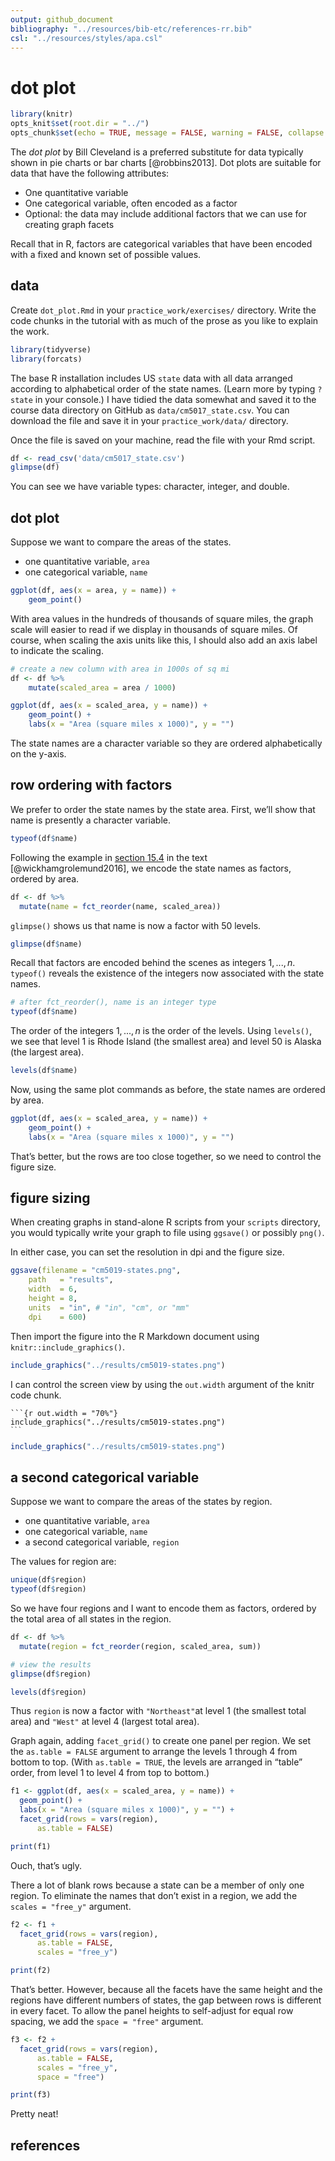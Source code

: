 ```yaml
---
output: github_document
bibliography: "../resources/bib-etc/references-rr.bib"
csl: "../resources/styles/apa.csl"
--- 
```






# dot plot  

```r
library(knitr)
opts_knit$set(root.dir = "../")
opts_chunk$set(echo = TRUE, message = FALSE, warning = FALSE, collapse = TRUE)
```


The *dot plot* by Bill Cleveland is a preferred substitute for data typically shown in pie charts or bar charts [@robbins2013]. Dot plots are suitable for data that have the following attributes:  

- One quantitative variable  
- One categorical variable, often encoded as a factor 
- Optional: the data may include additional factors that we can use for creating graph facets  

Recall that in R, factors are categorical variables that have been encoded with a fixed and known set of possible values. 




## data 

Create `dot_plot.Rmd` in your `practice_work/exercises/` directory. Write the code chunks in the tutorial with as much of the prose as you like  to explain the work. 


```r
library(tidyverse)
library(forcats)
```

The base R installation includes US `state` data with all data arranged according to alphabetical order of the state names. (Learn more by typing `?state`  in your console.) I have tidied the data somewhat and saved it to the course data directory on GitHub as `data/cm5017_state.csv`. You can download the file and save it in your `practice_work/data/` directory. 


Once the file is saved on your machine, read the file with your Rmd script. 

```r
df <- read_csv('data/cm5017_state.csv')
glimpse(df)
```

You can see we have variable types: character, integer, and double. 




## dot plot

Suppose we want to compare the areas of the states.  

- one quantitative variable, `area` 
- one categorical variable, `name` 

```r
ggplot(df, aes(x = area, y = name)) +
	geom_point()
```


With area values in the hundreds of thousands of square miles, the graph scale will easier to read if we display in thousands of square miles. Of course, when scaling the axis units like this, I should also add an axis label to indicate the scaling. 

```r
# create a new column with area in 1000s of sq mi
df <- df %>%
	mutate(scaled_area = area / 1000)

ggplot(df, aes(x = scaled_area, y = name)) +
	geom_point() +
	labs(x = "Area (square miles x 1000)", y = "")
```

The state names are a character variable so they are ordered alphabetically on the y-axis. 





## row ordering with factors

We prefer to order the state names by the state area. First, we'll show that name is presently a character variable. 

```r
typeof(df$name)
```

Following the example in [section 15.4](http://r4ds.had.co.nz/factors.html#modifying-factor-order) in the text  [@wickhamgrolemund2016], we encode the state names as factors, ordered by area. 

```r
df <- df %>% 
  mutate(name = fct_reorder(name, scaled_area))	
```

`glimpse()` shows us that name is now a factor with 50 levels. 

```r
glimpse(df$name)
```

Recall that factors are encoded behind the scenes as integers $1, ..., n$. `typeof()` reveals the existence of the integers now associated with the state names.    

```r
# after fct_reorder(), name is an integer type
typeof(df$name)
```

The order of the integers $1, ..., n$ is the order of the levels. Using `levels()`, we see that  level 1 is Rhode Island (the smallest area) and level 50 is Alaska (the largest area). 

```r
levels(df$name)
```

Now, using the same plot commands as before, the state names are ordered by area. 

```r
ggplot(df, aes(x = scaled_area, y = name)) +
	geom_point() +
	labs(x = "Area (square miles x 1000)", y = "")
```

That's better, but the rows are too close together, so we need to control the figure size. 






## figure sizing

When creating graphs in stand-alone R scripts from your `scripts` directory, you would typically write your graph to file using `ggsave()` or possibly `png()`. 

In either case, you can set the resolution in dpi and the figure size. 

```r
ggsave(filename = "cm5019-states.png", 
    path   = "results",
    width  = 6, 
    height = 8, 
    units  = "in", # "in", "cm", or "mm"
    dpi    = 600)
```


Then import the figure into the R Markdown document using `knitr::include_graphics()`. 

```r
include_graphics("../results/cm5019-states.png")
```

I can control the screen view by using the `out.width` argument of the knitr code chunk.  

<pre class="r"><code>```{r out.width = "70%"}
include_graphics("../results/cm5019-states.png")
<code>```</code>
</code></pre>


```r
include_graphics("../results/cm5019-states.png")
```






## a second categorical variable

Suppose we want to compare the areas of the states by region.  

- one quantitative variable, `area` 
- one categorical variable, `name` 
- a second categorical variable, `region` 

The values for region are:

```r
unique(df$region)
typeof(df$region)
```

So we have four regions and I want to encode them as factors, ordered by the total area of all states in the region. 


```r
df <- df %>% 
  mutate(region = fct_reorder(region, scaled_area, sum))

# view the results 
glimpse(df$region)

levels(df$region)
```

Thus `region` is now a factor with `"Northeast"`at level 1 (the smallest total area) and `"West"` at level 4 (largest total area). 


Graph again, adding `facet_grid()` to create one panel per region. We set the `as.table = FALSE` argument to arrange the levels 1 through 4 from bottom to top. (With  `as.table = TRUE`, the levels are arranged in "table" order, from level 1 to level 4 from top to bottom.) 
 
```r
f1 <- ggplot(df, aes(x = scaled_area, y = name)) +
  geom_point() +
  labs(x = "Area (square miles x 1000)", y = "") + 
  facet_grid(rows = vars(region), 
      as.table = FALSE)

print(f1)
```

Ouch, that's ugly.

There a lot of blank rows because a state can be a member of only one region. To eliminate the names that don't exist in a region, we add the `scales = "free_y"` argument. 

```r
f2 <- f1 +
  facet_grid(rows = vars(region), 
      as.table = FALSE, 
      scales = "free_y")

print(f2)
```

That's better. However, because all the facets have the same height and the regions have different numbers of states, the gap between rows is different in every facet. To allow the panel heights to self-adjust for equal row spacing, we add the `space = "free"` argument.

```r
f3 <- f2 + 
  facet_grid(rows = vars(region), 
      as.table = FALSE, 
      scales = "free_y", 
      space = "free")

print(f3)
```

Pretty neat!













<!-- ## graphics for communication  -->

<!-- Before sharing the graph with an audience, we might make a few more aesthetic edits. Most of these changes are described in [Chapter 28](http://r4ds.had.co.nz/graphics-for-communication.html) of the text.  -->

<!-- First, to help the reader to read the facet headings, we can  -->

<!-- - `theme(strip.text = element_blank())` to delete the vertical panel titles  -->
<!-- - `geom_text()` to label the regions inside each facet  -->
<!-- - `labs(y = "")`  to delete the y-axis title  -->


<!-- ```{r fig.height=8} -->
<!-- f2 <- f1 +  -->
<!--   labs(x = "Area (square miles x 1000)", y = "") +  -->
<!-- 	theme(strip.text = element_blank()) + -->
<!--   geom_text(data = df, aes(x = 600, y = 2, label = region),  -->
<!--   					size = 6, hjust = "right", color = "gray55") -->

<!-- f2 -->
<!-- ``` -->

<!-- Use a theme to revise the overall look of the graph. -->

<!-- ```{r fig.height=8} -->
<!-- f3 <- f2 + -->
<!-- 	theme_light() +  -->
<!--   theme(strip.text = element_blank()) -->

<!-- f3 -->
<!-- ``` -->














## references

<!-- Figure 4.3 is from Robbins and the `ggplot2` code is adapted from Zhao & Bryan.   -->

<!-- 1. Naomi Robbins (2013) [*Creating More Effective Graphs*](http://www.nbr-graphs.com/resources/recommended-books/), Chart House.      -->
<!-- 2. Joanna Zhao and Jenny Bryan,  [r-graph-catalog](https://github.com/jennybc/r-graph-catalog), providing ggplot2 scripts for nearly all of the graphs in Robbins' book.     -->
<!-- 3. Winston Chang, [Facets (ggplot2)](http://www.cookbook-r.com/Graphs/Facets_(ggplot2)), [Cookbook for R](http://www.cookbook-r.com/).   -->


